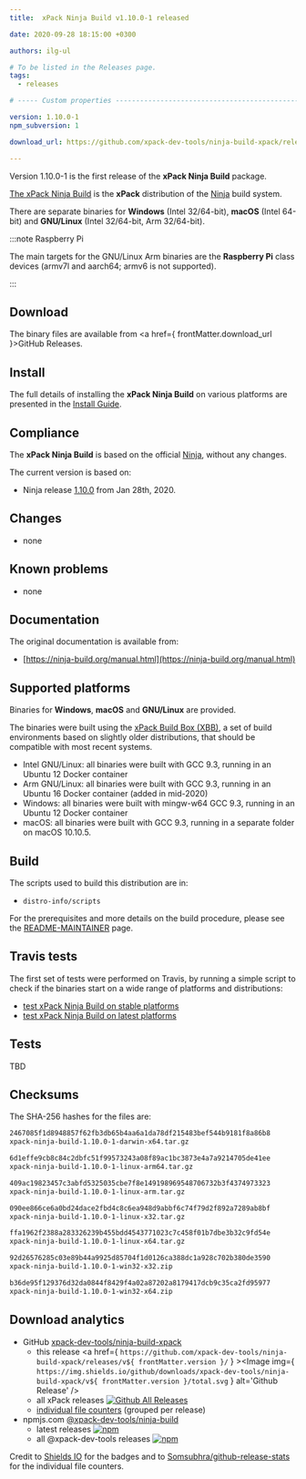 ```yaml
---
title:  xPack Ninja Build v1.10.0-1 released

date: 2020-09-28 18:15:00 +0300

authors: ilg-ul

# To be listed in the Releases page.
tags:
  - releases

# ----- Custom properties -----------------------------------------------------

version: 1.10.0-1
npm_subversion: 1

download_url: https://github.com/xpack-dev-tools/ninja-build-xpack/releases/tag/v1.10.0-1/

---
```


Version 1.10.0-1 is the first release of the **xPack Ninja Build** package.

<!-- truncate -->


[The xPack Ninja Build](https://xpack-dev-tools.github.io/ninja-build-xpack)
is the **xPack** distribution of the
[Ninja](https://ninja-build.org) build system.

There are separate binaries for **Windows** (Intel 32/64-bit),
**macOS** (Intel 64-bit) and **GNU/Linux** (Intel 32/64-bit, Arm 32/64-bit).

:::note Raspberry Pi

The main targets for the GNU/Linux Arm
binaries are the **Raspberry Pi** class devices (armv7l and aarch64;
armv6 is not supported).

:::

## Download

The binary files are available from <a href={ frontMatter.download_url }>GitHub Releases</a>.

## Install

The full details of installing the **xPack Ninja Build** on various platforms
are presented in the [Install Guide](/docs/install/).

## Compliance

The **xPack Ninja Build** is based on the official
[Ninja](https://ninja-build.org),
without any changes.

The current version is based on:

- Ninja release
[1.10.0](https://github.com/ninja-build/ninja/releases/tag/v1.10.0)
from Jan 28th, 2020.

## Changes

- none

## Known problems

- none

## Documentation

The original documentation is available from:

- [https://ninja-build.org/manual.html](https://ninja-build.org/manual.html)

## Supported platforms

Binaries for **Windows**, **macOS** and **GNU/Linux** are provided.

The binaries were built using the
[xPack Build Box (XBB)](https://github.com/xpack/xpack-build-box), a set
of build environments based on slightly older distributions, that should be
compatible with most recent systems.

- Intel GNU/Linux: all binaries were built with GCC 9.3, running in an
  Ubuntu 12 Docker container
- Arm GNU/Linux: all binaries were built with GCC 9.3, running in an
  Ubuntu 16 Docker container (added in mid-2020)
- Windows: all binaries were built with mingw-w64 GCC 9.3, running in an
  Ubuntu 12 Docker container
- macOS: all binaries were built with GCC 9.3, running in a separate
  folder on macOS 10.10.5.

## Build

The scripts used to build this distribution are in:

- `distro-info/scripts`

For the prerequisites and more details on the build procedure, please see the
[README-MAINTAINER](https://github.com/xpack-dev-tools/ninja-build-xpack/blob/xpack/README-MAINTAINER.md) page.

## Travis tests

The first set of tests were performed on Travis, by running
a simple script to check if the binaries start on a wide range of
platforms and distributions:

- [test xPack Ninja Build on stable platforms](https://travis-ci.org/github/xpack-dev-tools/ninja-build-xpack/builds/730967211)
- [test xPack Ninja Build on latest platforms](https://travis-ci.org/github/xpack-dev-tools/ninja-build-xpack/builds/730971631)

## Tests

TBD

## Checksums

The SHA-256 hashes for the files are:

```txt
2467085f1d8948857f62fb3db65b4aa6a1da78df215483bef544b9181f8a86b8
xpack-ninja-build-1.10.0-1-darwin-x64.tar.gz

6d1effe9cb8c84c2dbfc51f99573243a08f89ac1bc3873e4a7a9214705de41ee
xpack-ninja-build-1.10.0-1-linux-arm64.tar.gz

409ac19823457c3abfd5325035cbe7f8e149198969548706732b3f4374973323
xpack-ninja-build-1.10.0-1-linux-arm.tar.gz

090ee866ce6a0bd24dace2fbd4c8c6ea948d9abbf6c74f79d2f892a7289ab8bf
xpack-ninja-build-1.10.0-1-linux-x32.tar.gz

ffa1962f2388a283326239b455bdd4543771023c7c458f01b7dbe3b32c9fd54e
xpack-ninja-build-1.10.0-1-linux-x64.tar.gz

92d26576285c03e89b44a9925d85704f1d0126ca388dc1a928c702b380de3590
xpack-ninja-build-1.10.0-1-win32-x32.zip

b36de95f129376d32da0844f8429f4a02a87202a8179417dcb9c35ca2fd95977
xpack-ninja-build-1.10.0-1-win32-x64.zip
```

## Download analytics

- GitHub [xpack-dev-tools/ninja-build-xpack](https://github.com/xpack-dev-tools/ninja-build-xpack/)
  - this release <a href={ `https://github.com/xpack-dev-tools/ninja-build-xpack/releases/v${ frontMatter.version }/` } ><Image img={ `https://img.shields.io/github/downloads/xpack-dev-tools/ninja-build-xpack/v${ frontMatter.version }/total.svg` } alt='Github Release' /></a>
  - all xPack releases [![Github All Releases](https://img.shields.io/github/downloads/xpack-dev-tools/ninja-build-xpack/total.svg)](https://github.com/xpack-dev-tools/ninja-build-xpack/releases/)
  - [individual file counters](https://somsubhra.github.io/github-release-stats/?username=xpack-dev-tools&repository=ninja-build-xpack) (grouped per release)
- npmjs.com [@xpack-dev-tools/ninja-build](https://www.npmjs.com/package/@xpack-dev-tools/ninja-build)
  - latest releases [![npm](https://img.shields.io/npm/dw/@xpack-dev-tools/ninja-build.svg)](https://www.npmjs.com/package/@xpack-dev-tools/ninja-build/)
  - all @xpack-dev-tools releases [![npm](https://img.shields.io/npm/dt/@xpack-dev-tools/ninja-build.svg)](https://www.npmjs.com/package/@xpack-dev-tools/ninja-build/)

Credit to [Shields IO](https://shields.io) for the badges and to
[Somsubhra/github-release-stats](https://github.com/Somsubhra/github-release-stats)
for the individual file counters.

